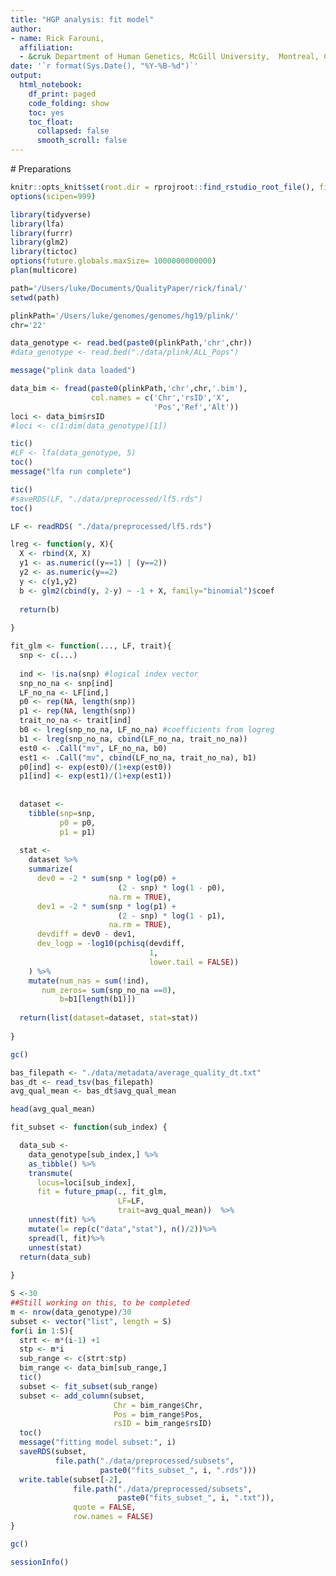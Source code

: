 ```yaml
---
title: "HGP analysis: fit model"
author: 
- name: Rick Farouni, 
  affiliation:
  - &cruk Department of Human Genetics, McGill University,  Montreal, Canada
date: '`r format(Sys.Date(), "%Y-%B-%d")`'
output:
  html_notebook:
    df_print: paged
    code_folding: show
    toc: yes
    toc_float: 
      collapsed: false
      smooth_scroll: false
---
```

  
  
  # Preparations
  
```r
knitr::opts_knit$set(root.dir = rprojroot::find_rstudio_root_file(), fig.width=16)
options(scipen=999)
```

```r
library(tidyverse)
library(lfa)
library(furrr)
library(glm2)
library(tictoc)
options(future.globals.maxSize= 1000000000000)
plan(multicore)

path='/Users/luke/Documents/QualityPaper/rick/final/'
setwd(path)

plinkPath='/Users/luke/genomes/genomes/hg19/plink/'
chr='22'
```




```r
data_genotype <- read.bed(paste0(plinkPath,'chr',chr))
#data_genotype <- read.bed("./data/plink/ALL_Pops")

message("plink data loaded")
```


```r
data_bim <- fread(paste0(plinkPath,'chr',chr,'.bim'), 
                  col.names = c('Chr','rsID','X',
                                'Pos','Ref','Alt'))
loci <- data_bim$rsID
#loci <- c(1:dim(data_genotype)[1])
```

```r
tic()
#LF <- lfa(data_genotype, 5)
toc()
message("lfa run complete")
```

```r
tic()
#saveRDS(LF, "./data/preprocessed/lf5.rds")
toc()
```

```r
LF <- readRDS( "./data/preprocessed/lf5.rds")
```

```r
lreg <- function(y, X){
  X <- rbind(X, X)
  y1 <- as.numeric((y==1) | (y==2))
  y2 <- as.numeric(y==2)
  y <- c(y1,y2)
  b <- glm2(cbind(y, 2-y) ~ -1 + X, family="binomial")$coef
  
  return(b)
  
}

fit_glm <- function(..., LF, trait){
  snp <- c(...)
  
  ind <- !is.na(snp) #logical index vector
  snp_no_na <- snp[ind]
  LF_no_na <- LF[ind,]
  p0 <- rep(NA, length(snp))
  p1 <- rep(NA, length(snp))
  trait_no_na <- trait[ind]
  b0 <- lreg(snp_no_na, LF_no_na) #coefficients from logreg 
  b1 <- lreg(snp_no_na, cbind(LF_no_na, trait_no_na))
  est0 <- .Call("mv", LF_no_na, b0)
  est1 <- .Call("mv", cbind(LF_no_na, trait_no_na), b1)
  p0[ind] <- exp(est0)/(1+exp(est0))
  p1[ind] <- exp(est1)/(1+exp(est1))
  
  
  dataset <-
    tibble(snp=snp,
           p0 = p0,
           p1 = p1)
  
  stat <-
    dataset %>%
    summarize(
      dev0 = -2 * sum(snp * log(p0) +
                        (2 - snp) * log(1 - p0),
                      na.rm = TRUE),
      dev1 = -2 * sum(snp * log(p1) +
                        (2 - snp) * log(1 - p1),
                      na.rm = TRUE),
      devdiff = dev0 - dev1,
      dev_logp = -log10(pchisq(devdiff,
                               1,
                               lower.tail = FALSE))
    ) %>% 
    mutate(num_nas = sum(!ind),
	   num_zeros= sum(snp_no_na ==0),
           b=b1[length(b1)])
  
  return(list(dataset=dataset, stat=stat))
         
}
```


```r
gc()
```

```r
bas_filepath <- "./data/metadata/average_quality_dt.txt"
bas_dt <- read_tsv(bas_filepath)
avg_qual_mean <- bas_dt$avg_qual_mean
```

```r
head(avg_qual_mean)
```


```r
fit_subset <- function(sub_index) {

  data_sub <- 
    data_genotype[sub_index,] %>%
    as_tibble() %>%
    transmute(
      locus=loci[sub_index],
      fit = future_pmap(., fit_glm,
                        LF=LF, 
                        trait=avg_qual_mean))  %>%
    unnest(fit) %>%
    mutate(l= rep(c("data","stat"), n()/2))%>%
    spread(l, fit)%>%
    unnest(stat)
  return(data_sub)
  
}
```


```r
S <-30
##Still working on this, to be completed
m <- nrow(data_genotype)/30
subset <- vector("list", length = S)
for(i in 1:S){
  strt <- m*(i-1) +1
  stp <- m*i
  sub_range <- c(strt:stp)
  bim_range <- data_bim[sub_range,]
  tic()
  subset <- fit_subset(sub_range) 
  subset <- add_column(subset, 
                       Chr = bim_range$Chr,
                       Pos = bim_range$Pos,
                       rsID = bim_range$rsID)
  toc()
  message("fitting model subset:", i)
  saveRDS(subset, 
          file.path("./data/preprocessed/subsets",
                    paste0("fits_subset_", i, ".rds")))
  write.table(subset[-2], 
              file.path("./data/preprocessed/subsets", 
                        paste0("fits_subset_", i, ".txt")),
              quote = FALSE,
              row.names = FALSE)
}
```


```r
gc()
```



```r
sessionInfo()
```



